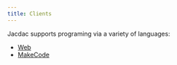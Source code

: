 ```yaml
---
title: Clients
---
```


Jacdac supports programing via a variety of languages:

* [Web](/clients/web/)
* [MakeCode](/clients/hardware/makecode/)